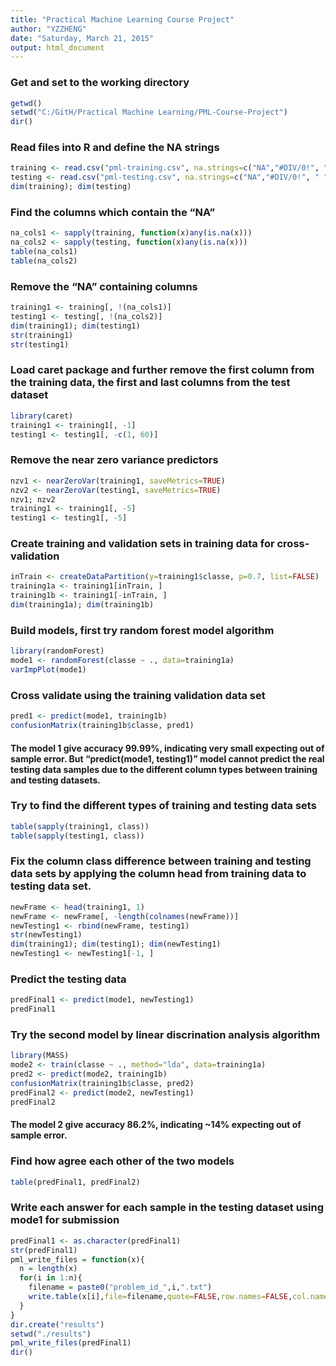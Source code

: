 ```yaml
---
title: "Practical Machine Learning Course Project"
author: "YZZHENG"
date: "Saturday, March 21, 2015"
output: html_document
---
```


### Get and set to the working directory

```r
getwd()
setwd("C:/GitH/Practical Machine Learning/PML-Course-Project")
dir()
```

### Read files into R and define the NA strings

```r
training <- read.csv("pml-training.csv", na.strings=c("NA","#DIV/0!", " "))
testing <- read.csv("pml-testing.csv", na.strings=c("NA","#DIV/0!", " "))
dim(training); dim(testing)
```

### Find the columns which contain the "NA"

```r
na_cols1 <- sapply(training, function(x)any(is.na(x)))
na_cols2 <- sapply(testing, function(x)any(is.na(x)))
table(na_cols1)
table(na_cols2)
```

### Remove the "NA" containing columns

```r
training1 <- training[, !(na_cols1)]
testing1 <- testing[, !(na_cols2)]
dim(training1); dim(testing1)
str(training1)
str(testing1)
```

### Load caret package and further remove the first column from the training data, the first and last columns from the test dataset

```r
library(caret)
training1 <- training1[, -1]
testing1 <- testing1[, -c(1, 60)]
```

### Remove the near zero variance predictors

```r
nzv1 <- nearZeroVar(training1, saveMetrics=TRUE)
nzv2 <- nearZeroVar(testing1, saveMetrics=TRUE)
nzv1; nzv2
training1 <- training1[, -5]
testing1 <- testing1[, -5]
```

### Create training and validation sets in training data for cross-validation

```r
inTrain <- createDataPartition(y=training1$classe, p=0.7, list=FALSE)
training1a <- training1[inTrain, ]
training1b <- training1[-inTrain, ]
dim(training1a); dim(training1b)
```

### Build models, first try random forest model algorithm

 ```r
library(randomForest)
mode1 <- randomForest(classe ~ ., data=training1a)
varImpPlot(mode1)
```

### Cross validate using the training validation data set

```r
pred1 <- predict(mode1, training1b)
confusionMatrix(training1b$classe, pred1)
```
#### The model 1 give accuracy 99.99%, indicating very small expecting out of sample error. But "predict(mode1, testing1)" model cannot predict the real testing data samples due to the different column types between training and testing datasets.

### Try to find the different types of training and testing data sets

```r
table(sapply(training1, class))
table(sapply(testing1, class))
```

### Fix the column class difference between training and testing data sets by applying the column head from training data to testing data set.

```r
newFrame <- head(training1, 1)
newFrame <- newFrame[, -length(colnames(newFrame))]
newTesting1 <- rbind(newFrame, testing1)
str(newTesting1)
dim(training1); dim(testing1); dim(newTesting1)
newTesting1 <- newTesting1[-1, ]
```

### Predict the testing data

```r
predFinal1 <- predict(mode1, newTesting1)
predFinal1
```

### Try the second model by linear discrination analysis algorithm

```r
library(MASS)
mode2 <- train(classe ~ ., method="lda", data=training1a)
pred2 <- predict(mode2, training1b)
confusionMatrix(training1b$classe, pred2)
predFinal2 <- predict(mode2, newTesting1)
predFinal2
```
#### The model 2 give accuracy 86.2%, indicating ~14% expecting out of sample error.

### Find how agree each other of the two models

```r
table(predFinal1, predFinal2)
```

### Write each answer for each sample in the testing dataset using mode1 for submission

```r
predFinal1 <- as.character(predFinal1)
str(predFinal1)
pml_write_files = function(x){
  n = length(x)
  for(i in 1:n){
    filename = paste0("problem_id_",i,".txt")
    write.table(x[i],file=filename,quote=FALSE,row.names=FALSE,col.names=FALSE)
  }
}
dir.create("results")
setwd("./results")
pml_write_files(predFinal1)
dir()
```
